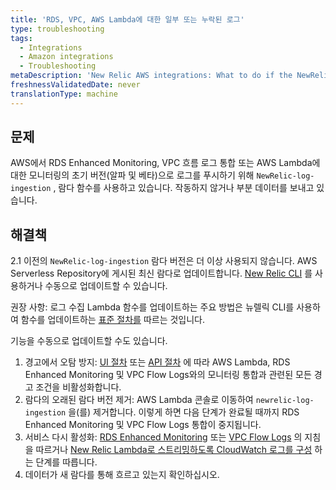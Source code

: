 ```yaml
---
title: 'RDS, VPC, AWS Lambda에 대한 일부 또는 누락된 로그'
type: troubleshooting
tags:
  - Integrations
  - Amazon integrations
  - Troubleshooting
metaDescription: 'New Relic AWS integrations: What to do if the NewRelic-log-ingestion lambda function for pushing logs is not working or only sends partial data.'
freshnessValidatedDate: never
translationType: machine
---
```


## 문제

AWS에서 RDS Enhanced Monitoring, VPC 흐름 로그 통합 또는 AWS Lambda에 대한 모니터링의 초기 버전(알파 및 베타)으로 로그를 푸시하기 위해 `NewRelic-log-ingestion` , 람다 함수를 사용하고 있습니다. 작동하지 않거나 부분 데이터를 보내고 있습니다.

## 해결책

2.1 이전의 `NewRelic-log-ingestion` 람다 버전은 더 이상 사용되지 않습니다. AWS Serverless Repository에 게시된 최신 람다로 업데이트합니다. [New Relic CLI](https://developer.newrelic.com/build-tools/new-relic-one-applications/cli) 를 사용하거나 수동으로 업데이트할 수 있습니다.

권장 사항: 로그 수집 Lambda 함수를 업데이트하는 주요 방법은 뉴렐릭 CLI를 사용하여 함수를 업데이트하는 [표준 절차를](/docs/serverless-function-monitoring/aws-lambda-monitoring/get-started/update-lambda-monitoring) 따르는 것입니다.

기능을 수동으로 업데이트할 수도 있습니다.

1. 경고에서 오탐 방지: [UI 절차](/docs/alerts/new-relic-alerts/configuring-alert-policies/update-or-disable-policies-conditions#condition-on-off) 또는 [API 절차](/alerts/rest-api-alerts/new-relic-alerts-rest-api/disable-enable-alerts-conditions-using-api) 에 따라 AWS Lambda, RDS Enhanced Monitoring 및 VPC Flow Logs와의 모니터링 통합과 관련된 모든 경고 조건을 비활성화합니다.
2. 람다의 오래된 람다 버전 제거: AWS Lambda 콘솔로 이동하여 `newrelic-log-ingestion` 을(를) 제거합니다. 이렇게 하면 다음 단계가 완료될 때까지 RDS Enhanced Monitoring 및 VPC Flow Logs 통합이 중지됩니다.
3. 서비스 다시 활성화: [RDS Enhanced Monitoring](/docs/integrations/amazon-integrations/aws-integrations-list/aws-rds-enhanced-monitoring-integration#activate) 또는 [VPC Flow Logs](/docs/integrations/amazon-integrations/aws-integrations-list/aws-vpc-flow-logs-monitoring-integration#enable) 의 지침을 따르거나 [New Relic Lambda로 스트리밍하도록 CloudWatch 로그를 구성](/docs/serverless-function-monitoring/aws-lambda-monitoring/get-started/enable-new-relic-monitoring-aws-lambda#stream-logs) 하는 단계를 따릅니다.
4. 데이터가 새 람다를 통해 흐르고 있는지 확인하십시오.
